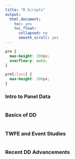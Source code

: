 ```yaml
---
title: "R Scripts"
output:
  html_document:
    toc: yes
    toc_float:
      collapsed: no
      smooth_scroll: yes
---
```


```css
pre {
  max-height: 300px;
  overflow-y: auto;
}

pre[class] {
  max-height: 200px;
}
```


### Intro to Panel Data

```r
```


### Basics of DD

```r
```


### TWFE and Event Studies

```r
```

### Recent DD Advancements

```r
```

